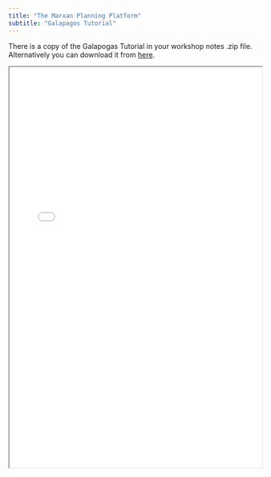```yaml
---
title: "The Marxan Planning Platform"
subtitle: "Galapagos Tutorial"
---
```


There is a copy of the Galapogas Tutorial in your workshop notes .zip file. Alternatively you can download it from [here]("resources/Marxan_newMaPP_Tutorial_Galapagos_Oct2024.pdf").

```{=html}
<iframe width="100%", height = "800px", src="resources/Marxan_newMaPP_Tutorial_Galapagos_Oct2024.pdf", title="The Marxan Planning Platform: Galapagos Tutorial"></iframe>
```
